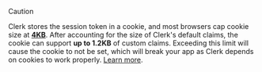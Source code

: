 > [!CAUTION]
> Clerk stores the session token in a cookie, and most browsers cap cookie size at [**4KB**](https://datatracker.ietf.org/doc/html/rfc2109#section-6.3). After accounting for the size of Clerk's default claims, the cookie can support **up to 1.2KB** of custom claims. Exceeding this limit will cause the cookie to not be set, which will break your app as Clerk depends on cookies to work properly. [Learn more](/docs/guides/sessions/session-tokens#size-limitations).
